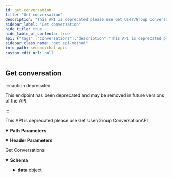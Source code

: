 ```yaml
---
id: get-conversation
title: "Get conversation"
description: "This API is deprecated please use Get User/Group ConversationAPI"
sidebar_label: "Get conversation"
hide_title: true
hide_table_of_contents: true
api: {"tags":["Conversations"],"description":"This API is deprecated please use Get User/Group ConversationAPI","operationId":"get-conversation","parameters":[{"name":"onBehalfOf","in":"header","description":"UID of the user on whose behalf the action is performed.","required":true,"schema":{"type":"string"}},{"name":"conversationId","in":"path","description":"(Required) conversation id","required":true,"schema":{"type":"string"}}],"responses":{"200":{"description":"Get Conversations","content":{"application/json":{"schema":{"properties":{"data":{"properties":{"":{"description":"Response data","properties":{"conversationId":{"type":"string"},"conversationType":{"type":"string"},"unreadMessageCount":{"type":"string"},"createdAt":{"type":"integer"},"updatedAt":{"type":"integer"},"lastMessage":{"properties":{"id":{"type":"string"},"conversationId":{"type":"string"},"sender":{"type":"string"},"receiverType":{"type":"string"},"receiver":{"type":"string"},"category":{"type":"string"},"type":{"type":"string"},"data":{"properties":{"action":{"type":"string"},"":{"properties":{"entities":{"properties":{"by":{"properties":{"entity":{"properties":{"uid":{"type":"string"},"name":{"type":"string"},"status":{"type":"string"},"role":{"type":"string"},"createdAt":{"type":"integer"}},"type":"object"},"entityType":{"type":"string"}},"type":"object"},"for":{"properties":{"entity":{"properties":{"guid":{"type":"string"},"icon":{"type":"string"},"name":{"type":"string"},"type":{"type":"string"},"owner":{"type":"string"},"createdAt":{"type":"integer"},"updatedAt":{"type":"integer"},"updatedBy":{"type":"integer"},"description":{"type":"integer"},"membersCount":{"type":"integer"},"conversationId":{"type":"integer"}},"type":"object"},"entityType":{"type":"string"}},"type":"object"},"on":{"properties":{"entity":{"properties":{"uid":{"type":"string"},"link":{"type":"string"},"name":{"type":"string"},"role":{"type":"string"},"avatar":{"type":"string"},"status":{"type":"string"},"createdAt":{"type":"integer"},"updatedAt":{"type":"integer"},"conversationId":{"type":"string"}},"type":"object"},"entityType":{"type":"string"}},"type":"object"}},"type":"object"}},"type":"object","title":"objectEntitySchema"}},"type":"object"},"sentAt":{"type":"integer"},"updatedAt":{"type":"integer"},"receipts":{"properties":{"data":{"type":"array","items":{}}},"type":"object"}},"type":"object"},"conversationWith":{"properties":{"":{"properties":{"guid":{"type":"string"},"name":{"type":"string"},"description":{"type":"string"},"icon":{"type":"string"},"type":{"type":"string"},"scope":{"type":"string"},"membersCount":{"type":"integer"},"joinedAt":{"type":"integer"},"conversationId":{"type":"string"},"hasJoined":{"type":"boolean","default":"true"},"createdAt":{"type":"integer"},"owner":{"type":"string"},"updatedAt":{"type":"integer"},"updatedBy":{"type":"string"}},"type":"object","title":"conversationWithSchema"}},"type":"object"}},"type":"object","title":"conversationSchema"}},"type":"object"}},"type":"object"},"example":{"data":[{"conversationId":"group_project-group","conversationType":"group","unreadMessageCount":"0","createdAt":1630071782,"updatedAt":1630481413,"lastMessage":{"id":"50","conversationId":"group_project-group","sender":"superhero4","receiverType":"group","receiver":"project-group","category":"action","type":"groupMember","data":{"action":"unbanned","entities":{"by":{"entity":{"uid":"superhero4","name":"Wolverine","role":"default","avatar":"https://data-us.cometchat.io/assets/images/avatars/wolverine.png","status":"offline","createdAt":1629869270},"entityType":"user"},"on":{"entity":{"uid":"superhero3","link":"https://data-us.cometchat.io/assets","name":"Captain America","role":"default","avatar":"https://data-us.cometchat.io/assets/images/avatars/captainamerica.png","status":"offline","createdAt":1629869270,"updatedAt":1629964825,"conversationId":"superhero3_user_superhero4"},"entityType":"user"},"for":{"entity":{"guid":"project-group","icon":"http://placehold.it/120x120&text=image1","name":"Project Group1","type":"private","owner":"superhero4","createdAt":1630071341,"updatedAt":1630305525,"updatedBy":"superhero4","description":"project related discussions between members","membersCount":4,"conversationId":"group_project-group"},"entityType":"group"}}},"sentAt":1630305562,"updatedAt":1630305562,"receipts":{"data":[[]]}},"conversationWith":{"guid":"project-group","name":"Project Group1","description":"project related discussions between members","icon":"http://placehold.it/120x120&text=image1","type":"private","scope":"participant","membersCount":4,"joinedAt":1630071782,"conversationId":"group_project-group","hasJoined":true,"createdAt":1630071341,"owner":"superhero4","updatedAt":1630308875,"updatedBy":"superhero4"}}]}}}}},"deprecated":true,"security":[{"apiKey":[]}],"method":"get","path":"/conversations/{conversationId}","servers":[{"url":"https://{appid}.api-{region}.cometchat.io/v3","variables":{"appid":{"default":"appId","description":"(Required) App ID"},"region":{"enum":["us","eu"],"default":"us","description":"Select Region"}}}],"securitySchemes":{"apiKey":{"type":"apiKey","description":"API Key with fullAccess scope(i.e. Rest API Key from the Dashboard).","name":"apikey","in":"header"}},"info":{"title":"Chat APIs","description":"Manage messages, users, groups for a particular app using our Chat API.","version":"3.0"},"postman":{"name":"Get conversation","description":{"content":"This API is deprecated please use Get User/Group ConversationAPI","type":"text/plain"},"url":{"path":["conversations",":conversationId"],"host":["{{baseUrl}}"],"query":[],"variable":[{"disabled":false,"description":{"content":"(Required) (Required) conversation id","type":"text/plain"},"type":"any","value":"","key":"conversationId"}]},"header":[{"disabled":false,"description":{"content":"(Required) UID of the user on whose behalf the action is performed.","type":"text/plain"},"key":"onBehalfOf","value":""},{"key":"Accept","value":"application/json"}],"method":"GET","auth":{"type":"apikey","apikey":[{"type":"any","value":"apikey","key":"key"},{"type":"any","value":"<API Key>","key":"value"},{"type":"any","value":"header","key":"in"}]}}}
sidebar_class_name: "get api-method"
info_path: second/chat-apis
custom_edit_url: null
---
```



## Get conversation

:::caution deprecated

This endpoint has been deprecated and may be removed in future versions of the API.

:::

This API is deprecated please use Get User/Group ConversationAPI

<details style={{"marginBottom":"1rem"}} data-collapsed={false} open={true}><summary style={{}}><strong>Path Parameters</strong></summary><div><ul><ParamsItem className={"paramsItem"} param={{"name":"conversationId","in":"path","description":"(Required) conversation id","required":true,"schema":{"type":"string"}}}></ParamsItem></ul></div></details><details style={{"marginBottom":"1rem"}} data-collapsed={false} open={true}><summary style={{}}><strong>Header Parameters</strong></summary><div><ul><ParamsItem className={"paramsItem"} param={{"name":"onBehalfOf","in":"header","description":"UID of the user on whose behalf the action is performed.","required":true,"schema":{"type":"string"}}}></ParamsItem></ul></div></details><div><ApiTabs><TabItem label={"200"} value={"200"}><div>

Get Conversations

</div><div><MimeTabs schemaType={"response"}><TabItem label={"application/json"} value={"application/json"}><SchemaTabs><TabItem label={"Schema"} value={"Schema"}><details style={{}} data-collapsed={false} open={true}><summary style={{"textAlign":"left"}}><strong>Schema</strong></summary><div style={{"textAlign":"left","marginLeft":"1rem"}}></div><ul style={{"marginLeft":"1rem"}}><SchemaItem collapsible={true} className={"schemaItem"}><details style={{}}><summary style={{}}><strong>data</strong><span style={{"opacity":"0.6"}}> object</span></summary><div style={{"marginLeft":"1rem"}}><SchemaItem collapsible={true} className={"schemaItem"}><details style={{}}><summary style={{}}><strong></strong><span style={{"opacity":"0.6"}}> object</span></summary><div style={{"marginLeft":"1rem"}}><div style={{"marginTop":".5rem","marginBottom":".5rem"}}>

Response data

</div><SchemaItem collapsible={false} name={"conversationId"} required={false} schemaName={"string"} qualifierMessage={undefined} schema={{"type":"string"}}></SchemaItem><SchemaItem collapsible={false} name={"conversationType"} required={false} schemaName={"string"} qualifierMessage={undefined} schema={{"type":"string"}}></SchemaItem><SchemaItem collapsible={false} name={"unreadMessageCount"} required={false} schemaName={"string"} qualifierMessage={undefined} schema={{"type":"string"}}></SchemaItem><SchemaItem collapsible={false} name={"createdAt"} required={false} schemaName={"integer"} qualifierMessage={undefined} schema={{"type":"integer"}}></SchemaItem><SchemaItem collapsible={false} name={"updatedAt"} required={false} schemaName={"integer"} qualifierMessage={undefined} schema={{"type":"integer"}}></SchemaItem><SchemaItem collapsible={true} className={"schemaItem"}><details style={{}}><summary style={{}}><strong>lastMessage</strong><span style={{"opacity":"0.6"}}> object</span></summary><div style={{"marginLeft":"1rem"}}><SchemaItem collapsible={false} name={"id"} required={false} schemaName={"string"} qualifierMessage={undefined} schema={{"type":"string"}}></SchemaItem><SchemaItem collapsible={false} name={"conversationId"} required={false} schemaName={"string"} qualifierMessage={undefined} schema={{"type":"string"}}></SchemaItem><SchemaItem collapsible={false} name={"sender"} required={false} schemaName={"string"} qualifierMessage={undefined} schema={{"type":"string"}}></SchemaItem><SchemaItem collapsible={false} name={"receiverType"} required={false} schemaName={"string"} qualifierMessage={undefined} schema={{"type":"string"}}></SchemaItem><SchemaItem collapsible={false} name={"receiver"} required={false} schemaName={"string"} qualifierMessage={undefined} schema={{"type":"string"}}></SchemaItem><SchemaItem collapsible={false} name={"category"} required={false} schemaName={"string"} qualifierMessage={undefined} schema={{"type":"string"}}></SchemaItem><SchemaItem collapsible={false} name={"type"} required={false} schemaName={"string"} qualifierMessage={undefined} schema={{"type":"string"}}></SchemaItem><SchemaItem collapsible={true} className={"schemaItem"}><details style={{}}><summary style={{}}><strong>data</strong><span style={{"opacity":"0.6"}}> object</span></summary><div style={{"marginLeft":"1rem"}}><SchemaItem collapsible={false} name={"action"} required={false} schemaName={"string"} qualifierMessage={undefined} schema={{"type":"string"}}></SchemaItem><SchemaItem collapsible={true} className={"schemaItem"}><details style={{}}><summary style={{}}><strong></strong><span style={{"opacity":"0.6"}}> object</span></summary><div style={{"marginLeft":"1rem"}}><SchemaItem collapsible={true} className={"schemaItem"}><details style={{}}><summary style={{}}><strong>entities</strong><span style={{"opacity":"0.6"}}> object</span></summary><div style={{"marginLeft":"1rem"}}><SchemaItem collapsible={true} className={"schemaItem"}><details style={{}}><summary style={{}}><strong>by</strong><span style={{"opacity":"0.6"}}> object</span></summary><div style={{"marginLeft":"1rem"}}><SchemaItem collapsible={true} className={"schemaItem"}><details style={{}}><summary style={{}}><strong>entity</strong><span style={{"opacity":"0.6"}}> object</span></summary><div style={{"marginLeft":"1rem"}}><SchemaItem collapsible={false} name={"uid"} required={false} schemaName={"string"} qualifierMessage={undefined} schema={{"type":"string"}}></SchemaItem><SchemaItem collapsible={false} name={"name"} required={false} schemaName={"string"} qualifierMessage={undefined} schema={{"type":"string"}}></SchemaItem><SchemaItem collapsible={false} name={"status"} required={false} schemaName={"string"} qualifierMessage={undefined} schema={{"type":"string"}}></SchemaItem><SchemaItem collapsible={false} name={"role"} required={false} schemaName={"string"} qualifierMessage={undefined} schema={{"type":"string"}}></SchemaItem><SchemaItem collapsible={false} name={"createdAt"} required={false} schemaName={"integer"} qualifierMessage={undefined} schema={{"type":"integer"}}></SchemaItem></div></details></SchemaItem><SchemaItem collapsible={false} name={"entityType"} required={false} schemaName={"string"} qualifierMessage={undefined} schema={{"type":"string"}}></SchemaItem></div></details></SchemaItem><SchemaItem collapsible={true} className={"schemaItem"}><details style={{}}><summary style={{}}><strong>for</strong><span style={{"opacity":"0.6"}}> object</span></summary><div style={{"marginLeft":"1rem"}}><SchemaItem collapsible={true} className={"schemaItem"}><details style={{}}><summary style={{}}><strong>entity</strong><span style={{"opacity":"0.6"}}> object</span></summary><div style={{"marginLeft":"1rem"}}><SchemaItem collapsible={false} name={"guid"} required={false} schemaName={"string"} qualifierMessage={undefined} schema={{"type":"string"}}></SchemaItem><SchemaItem collapsible={false} name={"icon"} required={false} schemaName={"string"} qualifierMessage={undefined} schema={{"type":"string"}}></SchemaItem><SchemaItem collapsible={false} name={"name"} required={false} schemaName={"string"} qualifierMessage={undefined} schema={{"type":"string"}}></SchemaItem><SchemaItem collapsible={false} name={"type"} required={false} schemaName={"string"} qualifierMessage={undefined} schema={{"type":"string"}}></SchemaItem><SchemaItem collapsible={false} name={"owner"} required={false} schemaName={"string"} qualifierMessage={undefined} schema={{"type":"string"}}></SchemaItem><SchemaItem collapsible={false} name={"createdAt"} required={false} schemaName={"integer"} qualifierMessage={undefined} schema={{"type":"integer"}}></SchemaItem><SchemaItem collapsible={false} name={"updatedAt"} required={false} schemaName={"integer"} qualifierMessage={undefined} schema={{"type":"integer"}}></SchemaItem><SchemaItem collapsible={false} name={"updatedBy"} required={false} schemaName={"integer"} qualifierMessage={undefined} schema={{"type":"integer"}}></SchemaItem><SchemaItem collapsible={false} name={"description"} required={false} schemaName={"integer"} qualifierMessage={undefined} schema={{"type":"integer"}}></SchemaItem><SchemaItem collapsible={false} name={"membersCount"} required={false} schemaName={"integer"} qualifierMessage={undefined} schema={{"type":"integer"}}></SchemaItem><SchemaItem collapsible={false} name={"conversationId"} required={false} schemaName={"integer"} qualifierMessage={undefined} schema={{"type":"integer"}}></SchemaItem></div></details></SchemaItem><SchemaItem collapsible={false} name={"entityType"} required={false} schemaName={"string"} qualifierMessage={undefined} schema={{"type":"string"}}></SchemaItem></div></details></SchemaItem><SchemaItem collapsible={true} className={"schemaItem"}><details style={{}}><summary style={{}}><strong>on</strong><span style={{"opacity":"0.6"}}> object</span></summary><div style={{"marginLeft":"1rem"}}><SchemaItem collapsible={true} className={"schemaItem"}><details style={{}}><summary style={{}}><strong>entity</strong><span style={{"opacity":"0.6"}}> object</span></summary><div style={{"marginLeft":"1rem"}}><SchemaItem collapsible={false} name={"uid"} required={false} schemaName={"string"} qualifierMessage={undefined} schema={{"type":"string"}}></SchemaItem><SchemaItem collapsible={false} name={"link"} required={false} schemaName={"string"} qualifierMessage={undefined} schema={{"type":"string"}}></SchemaItem><SchemaItem collapsible={false} name={"name"} required={false} schemaName={"string"} qualifierMessage={undefined} schema={{"type":"string"}}></SchemaItem><SchemaItem collapsible={false} name={"role"} required={false} schemaName={"string"} qualifierMessage={undefined} schema={{"type":"string"}}></SchemaItem><SchemaItem collapsible={false} name={"avatar"} required={false} schemaName={"string"} qualifierMessage={undefined} schema={{"type":"string"}}></SchemaItem><SchemaItem collapsible={false} name={"status"} required={false} schemaName={"string"} qualifierMessage={undefined} schema={{"type":"string"}}></SchemaItem><SchemaItem collapsible={false} name={"createdAt"} required={false} schemaName={"integer"} qualifierMessage={undefined} schema={{"type":"integer"}}></SchemaItem><SchemaItem collapsible={false} name={"updatedAt"} required={false} schemaName={"integer"} qualifierMessage={undefined} schema={{"type":"integer"}}></SchemaItem><SchemaItem collapsible={false} name={"conversationId"} required={false} schemaName={"string"} qualifierMessage={undefined} schema={{"type":"string"}}></SchemaItem></div></details></SchemaItem><SchemaItem collapsible={false} name={"entityType"} required={false} schemaName={"string"} qualifierMessage={undefined} schema={{"type":"string"}}></SchemaItem></div></details></SchemaItem></div></details></SchemaItem></div></details></SchemaItem></div></details></SchemaItem><SchemaItem collapsible={false} name={"sentAt"} required={false} schemaName={"integer"} qualifierMessage={undefined} schema={{"type":"integer"}}></SchemaItem><SchemaItem collapsible={false} name={"updatedAt"} required={false} schemaName={"integer"} qualifierMessage={undefined} schema={{"type":"integer"}}></SchemaItem><SchemaItem collapsible={true} className={"schemaItem"}><details style={{}}><summary style={{}}><strong>receipts</strong><span style={{"opacity":"0.6"}}> object</span></summary><div style={{"marginLeft":"1rem"}}><SchemaItem collapsible={false} name={"data"} required={false} schemaName={"undefined[]"} qualifierMessage={undefined} schema={{"type":"array","items":{}}}></SchemaItem></div></details></SchemaItem></div></details></SchemaItem><SchemaItem collapsible={true} className={"schemaItem"}><details style={{}}><summary style={{}}><strong>conversationWith</strong><span style={{"opacity":"0.6"}}> object</span></summary><div style={{"marginLeft":"1rem"}}><SchemaItem collapsible={true} className={"schemaItem"}><details style={{}}><summary style={{}}><strong></strong><span style={{"opacity":"0.6"}}> object</span></summary><div style={{"marginLeft":"1rem"}}><SchemaItem collapsible={false} name={"guid"} required={false} schemaName={"string"} qualifierMessage={undefined} schema={{"type":"string"}}></SchemaItem><SchemaItem collapsible={false} name={"name"} required={false} schemaName={"string"} qualifierMessage={undefined} schema={{"type":"string"}}></SchemaItem><SchemaItem collapsible={false} name={"description"} required={false} schemaName={"string"} qualifierMessage={undefined} schema={{"type":"string"}}></SchemaItem><SchemaItem collapsible={false} name={"icon"} required={false} schemaName={"string"} qualifierMessage={undefined} schema={{"type":"string"}}></SchemaItem><SchemaItem collapsible={false} name={"type"} required={false} schemaName={"string"} qualifierMessage={undefined} schema={{"type":"string"}}></SchemaItem><SchemaItem collapsible={false} name={"scope"} required={false} schemaName={"string"} qualifierMessage={undefined} schema={{"type":"string"}}></SchemaItem><SchemaItem collapsible={false} name={"membersCount"} required={false} schemaName={"integer"} qualifierMessage={undefined} schema={{"type":"integer"}}></SchemaItem><SchemaItem collapsible={false} name={"joinedAt"} required={false} schemaName={"integer"} qualifierMessage={undefined} schema={{"type":"integer"}}></SchemaItem><SchemaItem collapsible={false} name={"conversationId"} required={false} schemaName={"string"} qualifierMessage={undefined} schema={{"type":"string"}}></SchemaItem><SchemaItem collapsible={false} name={"hasJoined"} required={false} schemaName={"boolean"} qualifierMessage={undefined} schema={{"type":"boolean","default":"true"}}></SchemaItem><SchemaItem collapsible={false} name={"createdAt"} required={false} schemaName={"integer"} qualifierMessage={undefined} schema={{"type":"integer"}}></SchemaItem><SchemaItem collapsible={false} name={"owner"} required={false} schemaName={"string"} qualifierMessage={undefined} schema={{"type":"string"}}></SchemaItem><SchemaItem collapsible={false} name={"updatedAt"} required={false} schemaName={"integer"} qualifierMessage={undefined} schema={{"type":"integer"}}></SchemaItem><SchemaItem collapsible={false} name={"updatedBy"} required={false} schemaName={"string"} qualifierMessage={undefined} schema={{"type":"string"}}></SchemaItem></div></details></SchemaItem></div></details></SchemaItem></div></details></SchemaItem></div></details></SchemaItem></ul></details></TabItem><TabItem label={"Example (from schema)"} value={"Example (from schema)"}><ResponseSamples responseExample={"{\n  \"data\": {\n    \"\": {\n      \"conversationId\": \"string\",\n      \"conversationType\": \"string\",\n      \"unreadMessageCount\": \"string\",\n      \"createdAt\": 0,\n      \"updatedAt\": 0,\n      \"lastMessage\": {\n        \"id\": \"string\",\n        \"conversationId\": \"string\",\n        \"sender\": \"string\",\n        \"receiverType\": \"string\",\n        \"receiver\": \"string\",\n        \"category\": \"string\",\n        \"type\": \"string\",\n        \"data\": {\n          \"action\": \"string\",\n          \"\": {\n            \"entities\": {\n              \"by\": {\n                \"entity\": {\n                  \"uid\": \"string\",\n                  \"name\": \"string\",\n                  \"status\": \"string\",\n                  \"role\": \"string\",\n                  \"createdAt\": 0\n                },\n                \"entityType\": \"string\"\n              },\n              \"for\": {\n                \"entity\": {\n                  \"guid\": \"string\",\n                  \"icon\": \"string\",\n                  \"name\": \"string\",\n                  \"type\": \"string\",\n                  \"owner\": \"string\",\n                  \"createdAt\": 0,\n                  \"updatedAt\": 0,\n                  \"updatedBy\": 0,\n                  \"description\": 0,\n                  \"membersCount\": 0,\n                  \"conversationId\": 0\n                },\n                \"entityType\": \"string\"\n              },\n              \"on\": {\n                \"entity\": {\n                  \"uid\": \"string\",\n                  \"link\": \"string\",\n                  \"name\": \"string\",\n                  \"role\": \"string\",\n                  \"avatar\": \"string\",\n                  \"status\": \"string\",\n                  \"createdAt\": 0,\n                  \"updatedAt\": 0,\n                  \"conversationId\": \"string\"\n                },\n                \"entityType\": \"string\"\n              }\n            }\n          }\n        },\n        \"sentAt\": 0,\n        \"updatedAt\": 0,\n        \"receipts\": {\n          \"data\": [\n            null\n          ]\n        }\n      },\n      \"conversationWith\": {\n        \"\": {\n          \"guid\": \"string\",\n          \"name\": \"string\",\n          \"description\": \"string\",\n          \"icon\": \"string\",\n          \"type\": \"string\",\n          \"scope\": \"string\",\n          \"membersCount\": 0,\n          \"joinedAt\": 0,\n          \"conversationId\": \"string\",\n          \"hasJoined\": \"true\",\n          \"createdAt\": 0,\n          \"owner\": \"string\",\n          \"updatedAt\": 0,\n          \"updatedBy\": \"string\"\n        }\n      }\n    }\n  }\n}"} language={"json"}></ResponseSamples></TabItem><TabItem label={"Example"} value={"Example"}><ResponseSamples responseExample={"{\n  \"data\": [\n    {\n      \"conversationId\": \"group_project-group\",\n      \"conversationType\": \"group\",\n      \"unreadMessageCount\": \"0\",\n      \"createdAt\": 1630071782,\n      \"updatedAt\": 1630481413,\n      \"lastMessage\": {\n        \"id\": \"50\",\n        \"conversationId\": \"group_project-group\",\n        \"sender\": \"superhero4\",\n        \"receiverType\": \"group\",\n        \"receiver\": \"project-group\",\n        \"category\": \"action\",\n        \"type\": \"groupMember\",\n        \"data\": {\n          \"action\": \"unbanned\",\n          \"entities\": {\n            \"by\": {\n              \"entity\": {\n                \"uid\": \"superhero4\",\n                \"name\": \"Wolverine\",\n                \"role\": \"default\",\n                \"avatar\": \"https://data-us.cometchat.io/assets/images/avatars/wolverine.png\",\n                \"status\": \"offline\",\n                \"createdAt\": 1629869270\n              },\n              \"entityType\": \"user\"\n            },\n            \"on\": {\n              \"entity\": {\n                \"uid\": \"superhero3\",\n                \"link\": \"https://data-us.cometchat.io/assets\",\n                \"name\": \"Captain America\",\n                \"role\": \"default\",\n                \"avatar\": \"https://data-us.cometchat.io/assets/images/avatars/captainamerica.png\",\n                \"status\": \"offline\",\n                \"createdAt\": 1629869270,\n                \"updatedAt\": 1629964825,\n                \"conversationId\": \"superhero3_user_superhero4\"\n              },\n              \"entityType\": \"user\"\n            },\n            \"for\": {\n              \"entity\": {\n                \"guid\": \"project-group\",\n                \"icon\": \"http://placehold.it/120x120&text=image1\",\n                \"name\": \"Project Group1\",\n                \"type\": \"private\",\n                \"owner\": \"superhero4\",\n                \"createdAt\": 1630071341,\n                \"updatedAt\": 1630305525,\n                \"updatedBy\": \"superhero4\",\n                \"description\": \"project related discussions between members\",\n                \"membersCount\": 4,\n                \"conversationId\": \"group_project-group\"\n              },\n              \"entityType\": \"group\"\n            }\n          }\n        },\n        \"sentAt\": 1630305562,\n        \"updatedAt\": 1630305562,\n        \"receipts\": {\n          \"data\": [\n            []\n          ]\n        }\n      },\n      \"conversationWith\": {\n        \"guid\": \"project-group\",\n        \"name\": \"Project Group1\",\n        \"description\": \"project related discussions between members\",\n        \"icon\": \"http://placehold.it/120x120&text=image1\",\n        \"type\": \"private\",\n        \"scope\": \"participant\",\n        \"membersCount\": 4,\n        \"joinedAt\": 1630071782,\n        \"conversationId\": \"group_project-group\",\n        \"hasJoined\": true,\n        \"createdAt\": 1630071341,\n        \"owner\": \"superhero4\",\n        \"updatedAt\": 1630308875,\n        \"updatedBy\": \"superhero4\"\n      }\n    }\n  ]\n}"} language={"json"}></ResponseSamples></TabItem></SchemaTabs></TabItem></MimeTabs></div></TabItem></ApiTabs></div>